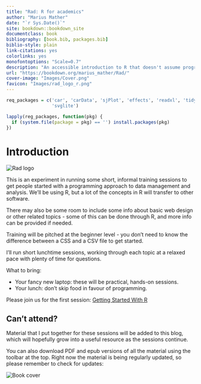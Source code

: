 ```yaml
--- 
title: "Rad: R for academics"
author: "Marius Mather"
date: "`r Sys.Date()`"
site: bookdown::bookdown_site
documentclass: book
bibliography: [book.bib, packages.bib]
biblio-style: plain
link-citations: yes
colorlinks: yes
monofontoptions: "Scale=0.7"
description: "An accessible introduction to R that doesn't assume programming experience"
url: "https://bookdown.org/marius_mather/Rad/"
cover-image: "Images/Cover.png"
favicon: "Images/rad_logo_r.png"
---
```


```r
req_packages = c('car', 'carData', 'sjPlot', 'effects', 'readxl', 'tidyr',
                 'svglite')

lapply(reg_packages, function(pkg) {
  if (system.file(package = pkg) == '') install.packages(pkg)
})
```


# Introduction {-}

![](Images/rad_logo.png "Rad logo")

This is an experiment in running some short, informal training
sessions to get people started with a programming approach to data
management and analysis. We'll be using R, but a lot of the concepts
in R will transfer to other software.

There may also be some room to include some info about basic web design or
other related topics - some of this can be done through R, and more
info can be provided if needed.

Training will be pitched at the beginner level - you don't
need to know the difference between a CSS and a CSV file
to get started.

I'll run short lunchtime sessions, working through
each topic at a relaxed pace with plenty of time
for questions.

What to bring:

* Your fancy new laptop: these will be practical, 
  hands-on sessions.
* Your lunch: don't skip food in favour of programming.

Please join us for the first session: [Getting Started With R](#installing)

## Can't attend? {-}

Material that I put together for these sessions will be
added to this blog, which will hopefully grow into
a useful resource as the sessions continue.

You can also download PDF and epub versions of all the material
using the toolbar at the top. Right now the material is being
regularly updated, so please remember to check for updates:

![](Images/Cover.png "Book cover")